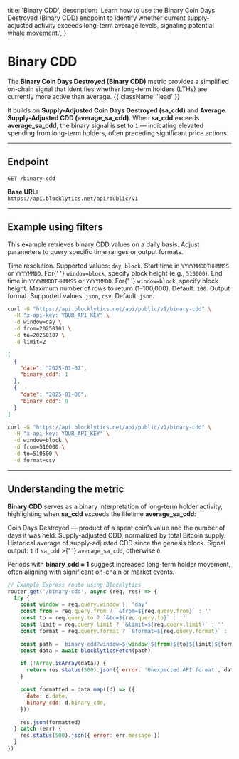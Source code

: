   title: 'Binary CDD',
  description:
    'Learn how to use the Binary Coin Days Destroyed (Binary CDD) endpoint to identify whether current supply-adjusted activity exceeds long-term average levels, signaling potential whale movement.',
}

# Binary CDD

The **Binary Coin Days Destroyed (Binary CDD)** metric provides a simplified on-chain signal that identifies whether long-term holders (LTHs) are currently more active than average. {{ className: 'lead' }}

It builds on **Supply-Adjusted Coin Days Destroyed (sa_cdd)** and **Average Supply-Adjusted CDD (average_sa_cdd)**. When **sa_cdd** exceeds **average_sa_cdd**, the binary signal is set to `1` — indicating elevated spending from long-term holders, often preceding significant price actions.

---

## Endpoint

`GET /binary-cdd`

**Base URL:**  
`https://api.blocklytics.net/api/public/v1`

---

## Example using filters

<Row>
  <Col>

This example retrieves binary CDD values on a daily basis. Adjust parameters to query specific time ranges or output formats.

<Properties>
  <Property name="window" type="string">
    Time resolution. Supported values: <code>day</code>, <code>block</code>.
  </Property>
  <Property name="from" type="string">
    Start time in <code>YYYYMMDDTHHMMSS</code> or <code>YYYYMMDD</code>. For{' '}
    <code>window=block</code>, specify block height (e.g., <code>510000</code>).
  </Property>
  <Property name="to" type="string">
    End time in <code>YYYYMMDDTHHMMSS</code> or <code>YYYYMMDD</code>. For{' '}
    <code>window=block</code>, specify block height.
  </Property>
  <Property name="limit" type="integer">
    Maximum number of rows to return (1–100,000). Default: <code>100</code>.
  </Property>
  <Property name="format" type="string">
    Output format. Supported values: <code>json</code>, <code>csv</code>.
    Default: <code>json</code>.
  </Property>
</Properties>

  </Col>
  <Col>

```bash {title="Requesting Binary CDD data"}
curl -G "https://api.blocklytics.net/api/public/v1/binary-cdd" \
  -H "x-api-key: YOUR_API_KEY" \
  -d window=day \
  -d from=20250101 \
  -d to=20250107 \
  -d limit=2
```

```json {title="Sample JSON response"}
[
  {
    "date": "2025-01-07",
    "binary_cdd": 1
  },
  {
    "date": "2025-01-06",
    "binary_cdd": 0
  }
]
```

```bash {title="Exporting as CSV"}
curl -G "https://api.blocklytics.net/api/public/v1/binary-cdd" \
  -H "x-api-key: YOUR_API_KEY" \
  -d window=block \
  -d from=510000 \
  -d to=510500 \
  -d format=csv
```

  </Col>
</Row>

---

## Understanding the metric

<Row>
  <Col>

**Binary CDD** serves as a binary interpretation of long-term holder activity, highlighting when **sa_cdd** exceeds the lifetime **average_sa_cdd**:

<Properties>
  <Property name="cdd" type="number">
    Coin Days Destroyed — product of a spent coin’s value and the number of days
    it was held.
  </Property>
  <Property name="sa_cdd" type="number">
    Supply-adjusted CDD, normalized by total Bitcoin supply.
  </Property>
  <Property name="average_sa_cdd" type="number">
    Historical average of supply-adjusted CDD since the genesis block.
  </Property>
  <Property name="binary_cdd" type="integer">
    Signal output: <code>1</code> if <code>sa_cdd</code> &gt;{' '}
    <code>average_sa_cdd</code>, otherwise <code>0</code>.
  </Property>
</Properties>

Periods with **binary_cdd = 1** suggest increased long-term holder movement, often aligning with significant on-chain or market events.

  </Col>
  <Col>

```js {title="Node.js (Express) example"}
// Example Express route using Blocklytics
router.get('/binary-cdd', async (req, res) => {
  try {
    const window = req.query.window || 'day'
    const from = req.query.from ? `&from=${req.query.from}` : ''
    const to = req.query.to ? `&to=${req.query.to}` : ''
    const limit = req.query.limit ? `&limit=${req.query.limit}` : ''
    const format = req.query.format ? `&format=${req.query.format}` : ''

    const path = `binary-cdd?window=${window}${from}${to}${limit}${format}`
    const data = await blocklyticsFetch(path)

    if (!Array.isArray(data)) {
      return res.status(500).json({ error: 'Unexpected API format', data })
    }

    const formatted = data.map((d) => ({
      date: d.date,
      binary_cdd: d.binary_cdd,
    }))

    res.json(formatted)
  } catch (err) {
    res.status(500).json({ error: err.message })
  }
})
```

  </Col>
</Row>
